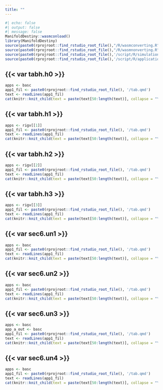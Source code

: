 ```yaml
---
title: ""
---
```


```r
#| echo: false
#| output: false
#| message: false
ManifoldDestiny::wasmconload()
library(ManifoldDestiny)
source(paste0(rprojroot::find_rstudio_root_file(),"/R/wasmconverting.R"))
source(paste0(rprojroot::find_rstudio_root_file(),"/R/wasmnonverting.R"))
source(paste0(rprojroot::find_rstudio_root_file(),'/script/R/simulations.R'))
source(paste0(rprojroot::find_rstudio_root_file(),'/script/R/applications.R'))
```



::: {.callout-caution collapse="true"}
## {{< var tabh.h0 >}}
```r
apps <- basc
app1_fil <- paste0(rprojroot::find_rstudio_root_file(), '/tab.qmd')
text <- readLines(app1_fil)
cat(knitr::knit_child(text = paste(text[50:length(text)], collapse = "\n"), quiet = TRUE))
```
:::


::: {.callout-caution collapse="true"}
## {{< var tabh.h1 >}}
```r
apps <- rigv[[1]]
app1_fil <- paste0(rprojroot::find_rstudio_root_file(), '/tab.qmd')
text <- readLines(app1_fil)
cat(knitr::knit_child(text = paste(text[50:length(text)], collapse = "\n"), quiet = TRUE))
```
:::

::: {.callout-caution collapse="true"}
## {{< var tabh.h2 >}}
```r
apps <- rigv[[2]]
app1_fil <- paste0(rprojroot::find_rstudio_root_file(), '/tab.qmd')
text <- readLines(app1_fil)
cat(knitr::knit_child(text = paste(text[50:length(text)], collapse = "\n"), quiet = TRUE))
```
:::

::: {.callout-caution collapse="true"}
## {{< var tabh.h3 >}}
```r
apps <- rigv[[3]]
app1_fil <- paste0(rprojroot::find_rstudio_root_file(), '/tab.qmd')
text <- readLines(app1_fil)
cat(knitr::knit_child(text = paste(text[50:length(text)], collapse = "\n"), quiet = TRUE))
```
:::

::: {.callout-caution collapse="true"}
## {{< var sec6.un1 >}}
```r
apps <- basc
app1_fil <- paste0(rprojroot::find_rstudio_root_file(), '/tab.qmd')
text <- readLines(app1_fil)
cat(knitr::knit_child(text = paste(text[50:length(text)], collapse = "\n"), quiet = TRUE))
```
:::

::: {.callout-caution collapse="true"}
## {{< var sec6.un2 >}}
```r
apps <- basc
app1_fil <- paste0(rprojroot::find_rstudio_root_file(), '/tab.qmd')
text <- readLines(app1_fil)
cat(knitr::knit_child(text = paste(text[50:length(text)], collapse = "\n"), quiet = TRUE))
```
:::

::: {.callout-caution collapse="true"}
## {{< var sec6.un3 >}}
```r
apps <- basc
app_a_out <- basc
app1_fil <- paste0(rprojroot::find_rstudio_root_file(), '/tab.qmd')
text <- readLines(app1_fil)
cat(knitr::knit_child(text = paste(text[50:length(text)], collapse = "\n"), quiet = TRUE))
```
:::

::: {.callout-caution collapse="true"}
## {{< var sec6.un4 >}}
```r
apps <- basc
app1_fil <- paste0(rprojroot::find_rstudio_root_file(), '/tab.qmd')
text <- readLines(app1_fil)
cat(knitr::knit_child(text = paste(text[50:length(text)], collapse = "\n"), quiet = TRUE))
```
:::











